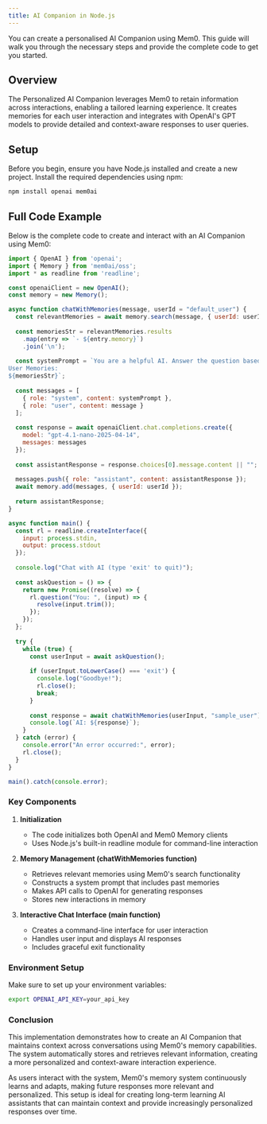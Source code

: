 ```yaml
---
title: AI Companion in Node.js
---
```


You can create a personalised AI Companion using Mem0. This guide will walk you through the necessary steps and provide the complete code to get you started.

## Overview

The Personalized AI Companion leverages Mem0 to retain information across interactions, enabling a tailored learning experience. It creates memories for each user interaction and integrates with OpenAI's GPT models to provide detailed and context-aware responses to user queries.

## Setup

Before you begin, ensure you have Node.js installed and create a new project. Install the required dependencies using npm:

```bash
npm install openai mem0ai
```

## Full Code Example

Below is the complete code to create and interact with an AI Companion using Mem0:

```javascript
import { OpenAI } from 'openai';
import { Memory } from 'mem0ai/oss';
import * as readline from 'readline';

const openaiClient = new OpenAI();
const memory = new Memory();

async function chatWithMemories(message, userId = "default_user") {
  const relevantMemories = await memory.search(message, { userId: userId });
  
  const memoriesStr = relevantMemories.results
    .map(entry => `- ${entry.memory}`)
    .join('\n');
  
  const systemPrompt = `You are a helpful AI. Answer the question based on query and memories.
User Memories:
${memoriesStr}`;
  
  const messages = [
    { role: "system", content: systemPrompt },
    { role: "user", content: message }
  ];
  
  const response = await openaiClient.chat.completions.create({
    model: "gpt-4.1-nano-2025-04-14",
    messages: messages
  });
  
  const assistantResponse = response.choices[0].message.content || "";
  
  messages.push({ role: "assistant", content: assistantResponse });
  await memory.add(messages, { userId: userId });
  
  return assistantResponse;
}

async function main() {
  const rl = readline.createInterface({
    input: process.stdin,
    output: process.stdout
  });
  
  console.log("Chat with AI (type 'exit' to quit)");
  
  const askQuestion = () => {
    return new Promise((resolve) => {
      rl.question("You: ", (input) => {
        resolve(input.trim());
      });
    });
  };
  
  try {
    while (true) {
      const userInput = await askQuestion();
      
      if (userInput.toLowerCase() === 'exit') {
        console.log("Goodbye!");
        rl.close();
        break;
      }
      
      const response = await chatWithMemories(userInput, "sample_user");
      console.log(`AI: ${response}`);
    }
  } catch (error) {
    console.error("An error occurred:", error);
    rl.close();
  }
}

main().catch(console.error);
```

### Key Components

1. **Initialization**
   - The code initializes both OpenAI and Mem0 Memory clients
   - Uses Node.js's built-in readline module for command-line interaction

2. **Memory Management (chatWithMemories function)**
   - Retrieves relevant memories using Mem0's search functionality
   - Constructs a system prompt that includes past memories
   - Makes API calls to OpenAI for generating responses
   - Stores new interactions in memory

3. **Interactive Chat Interface (main function)**
   - Creates a command-line interface for user interaction
   - Handles user input and displays AI responses
   - Includes graceful exit functionality

### Environment Setup

Make sure to set up your environment variables:
```bash
export OPENAI_API_KEY=your_api_key
```

### Conclusion

This implementation demonstrates how to create an AI Companion that maintains context across conversations using Mem0's memory capabilities. The system automatically stores and retrieves relevant information, creating a more personalized and context-aware interaction experience.

As users interact with the system, Mem0's memory system continuously learns and adapts, making future responses more relevant and personalized. This setup is ideal for creating long-term learning AI assistants that can maintain context and provide increasingly personalized responses over time.
